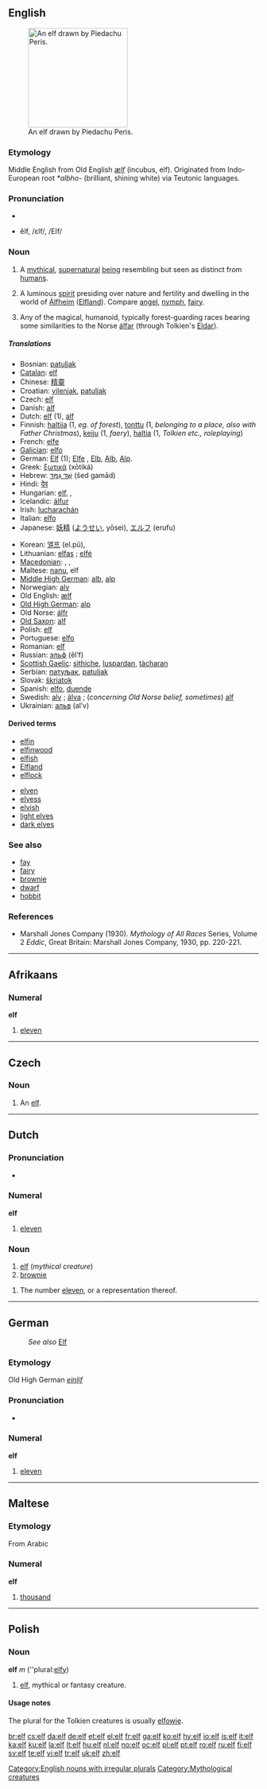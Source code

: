 {{also|Elf}}
{{also|ELF}}
== English ==
[[Image:Elfo_red.jpg|thumb|right|200px|An elf drawn by Piedachu Peris.]]

=== Etymology ===
Middle English from Old English ''[[ælf]]'' (incubus, elf). Originated from Indo-European root ''*albho-'' (brilliant, shining white) via Teutonic languages.

=== Pronunciation ===
* {{audio|En-us-elf.ogg|Audio (US)}}
{{rfap}}
* ĕlf, /ɛlf/, /EIf/
*: {{rhymes|ɛlf}}

=== Noun ===
{{en-noun|elves}}
{{wikipedia|Elf}}

# A [[mythical]], [[supernatural]] [[being]] resembling but seen as distinct from [[humans]].
# {{Norse mythology}} A luminous [[spirit]] presiding over nature and fertility and dwelling in the world of [[Álfheim]] ([[Elfland]]). Compare [[angel]], [[nymph]], [[fairy]].
# {{fantasy}} Any of the magical, humanoid, typically forest-guarding races bearing some similarities to the Norse [[álfar]] (through Tolkien's [[Eldar]]).

===== Translations =====
{{trans-top|a mythical being}}
* Bosnian: [[patuljak]]
* [[Catalan]]: [[elf]]
* Chinese: [[精靈]]
* Croatian: [[vilenjak]], [[patuljak]]
* Czech: [[#Czech|elf]] {{m}}
* Danish: [[alf]] {{c}}
* Dutch: [[#Dutch|elf]] (1), [[alf]]
* Finnish: [[haltija]] (1, ''eg. of forest''), [[tonttu]] (1, ''belonging to a place, also with Father Christmas''), [[keiju]] (1, ''faery''), [[haltia]] (1, ''Tolkien etc., roleplaying'')
* French: [[elfe]] {{m}}
* [[Galician]]: [[elfo]]
* German: [[Elf]] {{m}} (1); [[Elfe]] {{f}}, [[Elb]], [[Alb]], [[Alp]].
* Greek: [[ξωτικά]] (xōtiká)
* Hebrew: [[שד גמד|שֵׁד גַמָּד]] (šed gamād)
* Hindi: [[देव]]
* Hungarian: [[elf]],  {{t|hu|tündér}},  {{t|hu|tünde}}
* Icelandic: [[álfur]] {{m}}
* Irish: [[lucharachán]]
* Italian: [[elfo]]
* Japanese: [[妖精]] ([[ようせい]], yōsei), [[エルフ]] (erufu)
{{trans-mid}}
* Korean: [[엘프]] (el.pŭ),  {{t|ko|요정|tr=yojeong|sc=Kore}}
* Lithuanian: [[elfas]] {{m}}; [[elfė]] {{f}}
* [[Macedonian]]: {{t|mk|виленик|m|tr=vílenik|sc=Cyrl}},  {{t|mk|џуџе|n|tr=džúdže|sc=Cyrl}},  {{t|mk|елф|m|tr=elf|sc=Cyrl}}
* Maltese: [[nanu]], elf
* [[Middle High German]]: [[alb]], [[alp]]
* Norwegian: [[alv]] {{m}}
* Old English: [[ælf]]
* [[Old High German]]: [[alp]]
* Old Norse: [[álfr]]
* [[Old Saxon]]: [[alf]]
* Polish: [[#Polish|elf]] {{m}}
* Portuguese: [[elfo]] {{m}}
* Romanian: [[elf]]
* Russian: [[эльф]] (êlʹf) {{m}}
* [[Scottish Gaelic]]: [[sìthiche]], [[luspardan]], [[tàcharan]]
* Serbian: [[патуљак]], [[patuljak]]
* Slovak: [[škriatok]] {{m}}
* Spanish: [[elfo]], [[duende]]
* Swedish: [[alv]] {{m}}; [[älva]] {{f}}; (''concerning Old Norse belief, sometimes'') [[alf]]
* Ukrainian: [[альв]] (alʹv)
{{trans-bottom}}

==== Derived terms ====
{{top2}}
* [[elfin]]
* [[elfinwood]]
* [[elfish]]
* [[Elfland]]
* [[elflock]]
{{mid2}}
* [[elven]]
* [[elvess]]
* [[elvish]]
* [[light elves]]
* [[dark elves]]
{{bottom2}}

=== See also ===
* [[fay]]
* [[fairy]]
* [[brownie]]
* [[dwarf]]
* [[hobbit]]

=== References ===
* Marshall Jones Company (1930). ''Mythology of All Races'' Series, Volume 2 ''Eddic'', Great Britain: Marshall Jones Company, 1930, pp. 220-221.

[[Category:English nouns with irregular plurals]]

----

== Afrikaans ==

=== Numeral ===
'''elf'''

# {{cardinal|lang=af}} [[eleven]]

----

== Czech ==

=== Noun ===
{{cs-noun|g=m}}

# An [[#English|elf]].

----

== Dutch ==

=== Pronunciation ===
* {{audio|Nl-elf.ogg|audio}}

=== Numeral ===
'''elf'''

# {{cardinal|lang=nl}} [[eleven]]

=== Noun ===
{{nl-noun|g1=m|g2=f|elfen|elfje}}

# [[#English|elf]] (''mythical creature'')
# [[brownie]]

{{nl-noun|g1=m|g2=f|elven|elfje}}

# The number [[eleven]], or a representation thereof.

----

== German ==
: ''See also'' [[Elf]]

=== Etymology ===
Old High German ''[[einlif]]''

=== Pronunciation ===
* {{audio|De-elf.ogg|audio}}

=== Numeral ===
'''elf'''

# {{cardinal|lang=de}} [[eleven]]

----

== Maltese ==

=== Etymology ===
From Arabic

=== Numeral ===
'''elf'''

# {{cardinal|lang=mt}} [[thousand]]

----

== Polish ==

=== Noun ===
'''elf''' ''m'' (''plural:[[elfy]])

# [[elf#English|elf]], mythical or fantasy creature.

==== Usage notes ====
The plural for the Tolkien creatures is usually [[elfowie]].

[[Category:Mythological creatures]]

[[br:elf]]
[[cs:elf]]
[[da:elf]]
[[de:elf]]
[[et:elf]]
[[el:elf]]
[[fr:elf]]
[[ga:elf]]
[[ko:elf]]
[[hy:elf]]
[[io:elf]]
[[is:elf]]
[[it:elf]]
[[ka:elf]]
[[ku:elf]]
[[la:elf]]
[[lt:elf]]
[[hu:elf]]
[[nl:elf]]
[[no:elf]]
[[oc:elf]]
[[pl:elf]]
[[pt:elf]]
[[ro:elf]]
[[ru:elf]]
[[fi:elf]]
[[sv:elf]]
[[te:elf]]
[[vi:elf]]
[[tr:elf]]
[[uk:elf]]
[[zh:elf]]